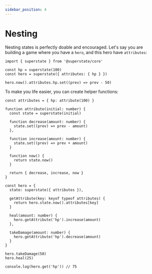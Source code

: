 ```yaml
---
sidebar_position: 4
---
```


# Nesting

Nesting states is perfectly doable and encouraged. Let's say you are building a game where you
have a `hero`, and this hero have `attributes`:

```tsx
import { superstate } from '@superstate/core'

const hp = superstate(100)
const hero = superstate({ attributes: { hp } })

hero.now().attributes.hp.set((prev) => prev - 50)
```

To make you life easier, you can create helper functions:

```tsx
const attributes = { hp: attribute(100) }

function attribute(initial: number) {
  const state = superstate(initial)

  function decrease(amount: number) {
    state.set((prev) => prev - amount)
  },

  function increase(amount: number) {
    state.set((prev) => prev + amount)
  }

  function now() {
    return state.now()
  }

  return { decrease, increase, now }
}

const hero = {
  state: superstate({ attributes }),

  getAttribute(key: keyof typeof attributes) {
    return hero.state.now().attributes[key]
  }

  heal(amount: number) {
    hero.getAttribute('hp').increase(amount)
  },

  takeDamage(amount: number) {
    hero.getAttribute('hp').decrease(amount)
  }
}

hero.takeDamage(50)
hero.heal(25)

console.log(hero.get('hp')) // 75
```
